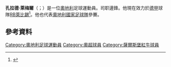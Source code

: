 {{noteTA
|G1=Football
|G2=uefa
|1=zh-hans:康拉德;zh-hk:干拉特;zh-tw:孔拉德;
|2=zh-hans:莱默;zh-hk:賴馬;zh-tw:萊梅爾;
}}
{{Infobox football biography
|name                = 孔拉德·萊梅爾
|fullname            = Konrad Laimer
|image               = 20161011 U21 AUT GER 9254.jpg
|birth_date          = {{Birth date and age|1997|5|27|df=y}}
|birth_place         = [[奧地利|奧地利]][[薩爾茨堡|薩爾茨堡]]
|height              = {{convert|1.79|m|abbr=on}}
|position            = [[中場|中場]]、[[後腰|後腰]]
|currentclub         = [[RB萊比錫|RB萊比錫]]
|clubnumber          = 27
|youthyears1         = {{0|000}}–2014
|youthclubs1         = [[薩爾斯堡紅牛足球俱樂部|薩爾斯堡紅牛]]
|years1              = 2014–2016 |clubs1 = [[列弗寧足球俱樂部|列弗寧]]                        |caps1 = 19 |goals1 = 0
|years2              = 2014–2017 |clubs2 = [[薩爾斯堡紅牛足球俱樂部|薩爾斯堡紅牛]] |caps2 = 57 |goals2 = 4
|years3              = 2017–     |clubs3 = [[RB萊比錫|RB萊比錫]]                             |caps3 = 109  |goals3 = 7
|nationalyears1      = 2012–2013
|nationalteam1       = 奧地利U16
|nationalcaps1       = 14
|nationalgoals1      = 1
|nationalyears2      = 2013–2014
|nationalteam2       = 奧地利U17
|nationalcaps2       = 11
|nationalgoals2      = 0
|nationalyears3      = 2014
|nationalteam3       = 奧地利U18
|nationalcaps3       = 1
|nationalgoals3      = 0
|nationalyears4      = 2014–2016
|nationalteam4       = 奧地利U19
|nationalcaps4       = 18
|nationalgoals4      = 0
|nationalyears5      = 2015
|nationalteam5       = 奧地利U20
|nationalcaps5       = 5
|nationalgoals5      = 0
|nationalyears6      = 2016–2018
|nationalteam6       = [[奧地利21歲以下國家足球隊|奧地利U21]]
|nationalcaps6       = 13
|nationalgoals6      = 2
|nationalyears7      = 2019–
|nationalteam7       = [[奧地利國家足球隊|奧地利]]
|nationalcaps7       = 22
|nationalgoals7      = 2
|club-update         = 2022年5月14日
|nationalteam-update = 2022年6月6日
}}

'''孔拉德·萊梅爾'''（{{lang-de|Konrad Laimer}}；{{bd|1997年|5月27日}}）是一位[[奧地利|奧地利]]足球運動員。司职邊鋒。他現在效力於[[德国足球甲级联赛|德甲]]球隊[[RB萊比錫|RB萊比錫]]<ref name="soccerway">{{cite web|url=http://int.soccerway.com/players/konrad-laimer/316760/|title=Austria - K. Laimer - Profile with news, career statistics and history - Soccerway|publisher=soccerway.com|accessdate=2014-12-24|archive-date=2020-09-22|archive-url=https://web.archive.org/web/20200922031848/https://int.soccerway.com/players/konrad-laimer/316760/|dead-url=no}}</ref>。他也代表[[奧地利國家足球隊|奧地利國家足球隊]]參賽。

==參考資料==
{{Reflist}}

{{RB萊比錫球員名單}}
{{2020年欧洲足球锦标赛奥地利参赛名单}}
{{DEFAULTSORT: Laimer, Konrad}}
[[Category:奧地利足球運動員|Category:奧地利足球運動員]]
[[Category:奧超球員|Category:奧超球員]]
[[Category:薩爾斯堡紅牛球員|Category:薩爾斯堡紅牛球員]]